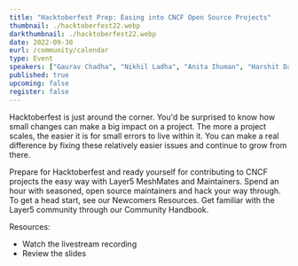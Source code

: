 ```yaml
---
title: "Hacktoberfest Prep: Easing into CNCF Open Source Projects"
thumbnail: ./hacktoberfest22.webp
darkthumbnail: ./hacktoberfest22.webp
date: 2022-09-30
eurl: /community/calendar
type: Event
speakers: ["Gaurav Chadha", "Nikhil Ladha", "Anita Ihuman", "Harshit Dandriyal", "Alexis Abakasanga", "Abhishek Kumar", "Ashish Tiwari"]
published: true
upcoming: false
register: false
---
```



<p>
<Link to="/programs/hacktoberfest">Hacktoberfest</Link> is just around the corner. You'd be surprised to know how small changes can make a big impact on a project. The more a project scales, the easier it is for small errors to live within it. You can make a real difference by fixing these relatively easier issues and continue to grow from there.
</p>

<p>
Prepare for Hacktoberfest and ready yourself for contributing to CNCF projects the easy way with Layer5 <Link to="/community/meshmates">MeshMates</Link> and Maintainers. Spend an hour with seasoned, open source maintainers and hack your way through. To get a head start, see our <Link to="/community/newcomers">Newcomers Resources</Link>. Get familiar with the Layer5 community through our <Link to="/community/handbook">Community Handbook</Link>.
</p>

<p> Resources:
<ul>
    <li><Link to="https://www.youtube.com/watch?v=3dqFF_0FsTE">Watch the livestream recording</Link></li>
    <li><Link to={hacktoberfestprepslides}>Review the slides</Link></li>
</ul>
</p>
